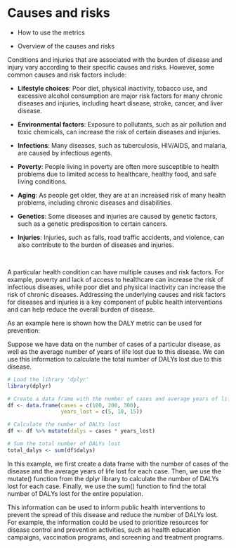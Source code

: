 # Causes and risks {#sec-ch13Causes}

-   How to use the metrics

-   Overview of the causes and risks

Conditions and injuries that are associated with the burden of disease and injury vary according to their specific causes and risks. However, some common causes and risk factors include:

-   **Lifestyle choices**: Poor diet, physical inactivity, tobacco use, and excessive alcohol consumption are major risk factors for many chronic diseases and injuries, including heart disease, stroke, cancer, and liver disease.

-   **Environmental factors**: Exposure to pollutants, such as air pollution and toxic chemicals, can increase the risk of certain diseases and injuries.

-   **Infections**: Many diseases, such as tuberculosis, HIV/AIDS, and malaria, are caused by infectious agents.

-   **Poverty**: People living in poverty are often more susceptible to health problems due to limited access to healthcare, healthy food, and safe living conditions.

-   **Aging**: As people get older, they are at an increased risk of many health problems, including chronic diseases and disabilities.

-   **Genetics**: Some diseases and injuries are caused by genetic factors, such as a genetic predisposition to certain cancers.

-   **Injuries**: Injuries, such as falls, road traffic accidents, and violence, can also contribute to the burden of diseases and injuries.

\

A particular health condition can have multiple causes and risk factors. For example, poverty and lack of access to healthcare can increase the risk of infectious diseases, while poor diet and physical inactivity can increase the risk of chronic diseases. Addressing the underlying causes and risk factors for diseases and injuries is a key component of public health interventions and can help reduce the overall burden of disease.

As an example here is shown how the DALY metric can be used for prevention:

Suppose we have data on the number of cases of a particular disease, as well as the average number of years of life lost due to this disease. We can use this information to calculate the total number of DALYs lost due to this disease.

```r
# Load the library 'dplyr'
library(dplyr)

# Create a data frame with the number of cases and average years of life lost
df <- data.frame(cases = c(100, 200, 300),
                 years_lost = c(5, 10, 15))

# Calculate the number of DALYs lost
df <- df %>% mutate(dalys = cases * years_lost)

# Sum the total number of DALYs lost
total_dalys <- sum(df$dalys)

```

In this example, we first create a data frame with the number of cases of the disease and the average years of life lost for each case. Then, we use the mutate() function from the dplyr library to calculate the number of DALYs lost for each case. Finally, we use the sum() function to find the total number of DALYs lost for the entire population.

This information can be used to inform public health interventions to prevent the spread of this disease and reduce the number of DALYs lost. For example, the information could be used to prioritize resources for disease control and prevention activities, such as health education campaigns, vaccination programs, and screening and treatment programs.
